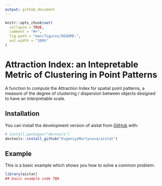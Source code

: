 ```yaml
---
output: github_document
---
```


<!-- README.md is generated from README.Rmd. Please edit that file -->

```r
knitr::opts_chunk$set(
  collapse = TRUE,
  comment = "#>",
  fig.path = "man/figures/README-",
  out.width = "100%"
)
```

# Attraction Index: an Intepretable Metric of Clustering in Point Patterns

<!-- badges: start -->
<!-- badges: end -->

A function to compute the Attraction Index for spatial point patterns, a measure of the degree of clustering / dispersion between objects designed to have an interpretable scale.

## Installation

You can install the development version of aistat from [GitHub](https://github.com/) with:

``` r
# install.packages("devtools")
devtools::install_github("EvgeniyaMartynova/aistat")
```

## Example

This is a basic example which shows you how to solve a common problem:

```r
library(aistat)
## basic example code TBA
```
